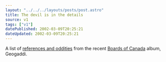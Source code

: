 ```yaml
---
layout: "../../../layouts/posts/post.astro"
title: The devil is in the details
source: v1
tags: ["v1"]
datePublished: 2002-03-09T20:25:21
dateUpdated: 2002-03-09T20:25:21
---
```


A list of [references and oddities][1] from the recent [Boards of Canada][2] album, Geogaddi.

[1]: http://www.speakeasy.org/~adbrown/boc.html
[2]: http://www.boardsofcanada.com/
